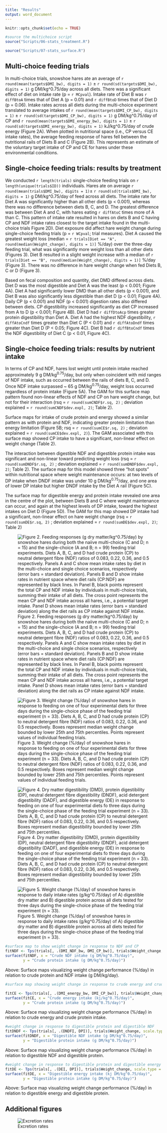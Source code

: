 ```yaml
---
title: "Results"
output: word_document
---
```


```r
knitr::opts_chunk$set(echo = TRUE)
```

```r

#source the multichoice script
source("Scripts/06-stats_treatment.R")

source("Scripts/07-stats_surface.R")
```

## Multi-choice feeding trials

In multi-choice trials, snowshoe hares ate an average of `r round(mean(targets$DMI_bw), digits = 1)` ± `r round(sd(targets$DMI_bw), digits = 1)` g DM/kg\^0.75/day across all diets. There was a significant effect of diet on intake rate (p = `r MCpval`). Intake rate of Diet B was `r diffBtoA` times that of Diet A (p = 0.01) and `r diffBtoD` times that of Diet D (p = 0.06). Intake rates across all diets during the multi-choice experiment translated to average intakes of `r round(mean(targets$DMI_CP_bw), digits = 1)` ± `r round(sd(targets$DMI_CP_bw), digits = 1)` g DM/kg\^0.75/day of CP and `r round(mean(targets$DMI_energy_bw), digits = 1)` ± `r round(sd(targets$DMI_energy_bw), digits = 1)` kJ/kg\^0.75/day of crude energy (Figure 2A). When plotted in nutritional space (i.e., CP versus CE intake rates), the average feeding response of hares fell between the nutritional rails of Diets B and C (Figure 2B). This represents an estimate of the voluntary target intake of CP and CE for hares under these environmental conditions.

## Single-choice feeding trials: results by treatment

We conducted `r length(trials)` single-choice feeding trials on `r length(unique(trials$ID))` individuals. Hares ate on average `r round(mean(trials$DMI_bw), digits = 1)`± `r round(sd(trials$DMI_bw), digits = 1)` g DM/kg\^0.75/day of feed across all diets. The intake rate for Diet A was significantly higher than all other diets (p \< 0.001), whereas there was no difference between diets B, C, and D. The greatest difference was between Diet A and C, with hares eating `r diffAtoC` times more of A than C. This pattern of intake rate resulted in hares on diets B and C having CP and NDF intake rates closest to the target intake found in the multi-choice trials Figure 2D). Diet exposure did affect hare weight change during single-choice feeding trials (p = `r WCpval`; trial measures). Diet A caused the greatest weight loss (median = `r trials[Diet == "A", round(median(Weight_change), digits = 1)]` %/day) over the three-day feeding trial, what was significantly more weight loss than all other diets (Figures 3). Diet B resulted in a slight weight increase with a median of `r trials[Diet == "B", round(median(Weight_change), digits = 1)]` %/day (Figure 3). There was no difference in hare weight change when fed Diets B, C or D (Figure 3).

Based on fecal composition and quantity, diet DMD differed across diets. Diet D was the most digestible and Diet A was the least (p \< 0.001; Figure 4A). Diet A had significantly lower DMD than all other diets (p \< 0.001), and Diet B was also significantly less digestible than diet D (p \< 0.01; Figure 4A). Daily CP (p \< 0.001) and NDF (p \< 0.001) digestion rates also differed between diets. CP digestibility increased significantly as diet CP increased from A to D (p \< 0.001; Figure 4B). Diet D had `r diffDtoAcp` times greater protein digestibility than Diet A. Diet A had the highest NDF digestibility, `r diffAtoCndf` times greater than Diet C (P \< 0.01) and `r diffAtoDndf` times greater than Diet D (P \< 0.05; Figure 4C). Diet B had `r diffBtoCndf` times the NDF digestibility of Diet C (p \< 0.01, Figure 4C).

## Single-choice feeding trials: results by nutrient intake

In terms of CP and NDF, hares lost weight until protein intake reached approximately 9 g DM/kg^0.75^/day, but only when coincident with mid ranges of NDF intake, such as occurred between the rails of diets B, C, and D. Once NDF intake surpassed \~ 65 g DM/kg^0.75^/day, weight loss occurred regardless of protein intake (Figure 5A). The GAM for this surface map pattern found non-linear effects of NDF and CP on hare weight change, but not for their interaction (rsq = `r round(sumCNDF$r.sq, 2)` ; deviation explained = `r round(sumCNDF$dev.expl, 2)`; Table 2).

Surface maps for intake of crude protein and energy showed a similar pattern as with protein and NDF, indicating greater protein limitation than energy limitation (Figure 5B; rsq = `r round(sumCE$r.sq, 2)` ; deviation explained = `r round(sumCE$dev.expl, 2)`). The GAM associated with this surface map showed CP intake to have a significant, non-linear effect on weight change (Table 2).

The interaction between digestible NDF and digestible protein intake was significant and non-linear toward predicting weight loss (rsq = `r round(sumDNDF$r.sq, 2)` ; deviation explained = `r round(sumDNDF$dev.expl, 2)`; Table 2). The surface map for this model showed three "hot spots" within nutritional space where weight maintenance occurs: at two levels of DP intake when DNDF intake was under 10 g DM/kg^0.75^/day, and one area of lower DP intake but higher DNDF intake by the Diet A rail (Figure 5C).

The surface map for digestible energy and protein intake revealed one area in the centre of the plot, between Diets B and C where weight maintenance can occur, and again at the highest levels of DP intake, toward the highest intakes on Diet D (Figure 5D). The GAM for this map showed DP intake had a significant, non-linear effect on hare weight change (rsq = `r round(sumDE$r.sq, 2)` ; deviation explained = `r round(sumDE$dev.expl, 2)`; Table 2)

![Figure 2. Feeding responses (g dry matter/kg\^0.75/day) by snowshoe hares during both the naiive multi-choice (C and D; n = 15) and the single-choice (A and B; n = 99) feeding trial experiments. Diets A, B, C, and D had crude protein (CP) to neutral detergent fibre (NDF) ratios of 0.083, 0.22, 0.36, and 0.5 respectively. Panels A and C show mean intake rates by diet in the multi-choice and single choice scenarios, respectively (error bars = standard deviation). Panels B and D show intake rates in nutrient space where diet rails (CP:NDF) are represented by black lines. In Panel B, black points represent the total CP and NDF intake by individuals in multi-choice trials, summing their intake of all diets. The cross point represents the mean CP and NDF intake across all hares, i.e., a potential target intake. Panel D shows mean intake rates (error bars = standard deviation) along the diet rails as CP intake against NDF intake.](Output/figures/intakebarandrail.jpeg)

![Figure 3. Weight change (%/day) of snowshoe hares in response to feeding on one of four experimental diets for three days during the single-choice phase of the feeding trial experiment (n = 33). Diets A, B, C, and D had crude protein (CP) to neutral detergent fibre (NDF) ratios of 0.083, 0.22, 0.36, and 0.5 respectively. Boxes represent median weight change bounded by lower 25th and 75th percentiles. Points represent values of individual feeding trials.](Output/figures/weightchangebar.jpeg)

![Figure 4. Dry matter digestibility (DMD), protein digestibility (DP), neutral detergent fibre digestibility (DNDF), acid detergent digestibility (DADF), and digestible energy (DE) in response to feeding on one of four experimental diets fo three days during the single-choice phase of the feeding trial experiment (n = 33). Diets A, B, C, and D had crude protein (CP) to neutral detergent fibre (NDF) ratios of 0.083, 0.22, 0.36, and 0.5 respectively. Boxes represent median digestibility bounded by lower 25th and 75th percentiles.](Output/figures/dietdigestion.jpeg)

![Figure 5. Weight change (%/day) of snowshoe hares in response to daily intake rates (g/kg\^0.75/day) of A) digestible dry matter and B) digestible protein across all diets tested for three days during the single-choice phase of the feeding trial experiment (n = 33).](Output/figures/weightchangedigestible.jpeg)

```r
#surface map to show weight change in response to NDF and CP
fitNDF <- Tps(trials[, .(DMI_NDF_bw, DMI_CP_bw)], trials$Weight_change, scale.type = "range")
surface(fitNDF, x = "Crude NDF intake (g DM/kg^0.75/day)", 
        y = "Crude protein intake (g DM/kg^0.75/day)")

```

Above: Surface maps visualizing weight change performance (%/day) in relation to crude protein and NDF intake (g DM/kg/day).

```r
#surface map showing weight change in response to crude energy and crude protein

fitCE <- Tps(trials[, .(DMI_energy_bw, DMI_CP_bw)], trials$Weight_change, scale.type = "range")
surface(fitCE, x = "Crude energy intake (kj/kg^0.75/day)", 
        y = "Crude protein intake (g DM/kg^0.75/day)")

```

Above: Surface map visualizing weight change performance (%/day) in relation to crude energy and crude protein intake.

```r
#weight change in response to digestible protein and digestible NDF
fitDNDF <- Tps(trials[, .(DNDFI, DPI)], trials$Weight_change, scale.type = "range")
surface(fitDNDF, x = "Digestible NDF intake (g DM/kg^0.75/day)", 
        y = "Digestible protein intake (g DM/kg^0.75/day)")

```

Above: Surface map visualizing weight change performance (%/day) in relation to digestible NDF and digestible protein.

```r
#weight change in response to digestible protein and digestible energy
fitDE <- Tps(trials[, .(DEI, DPI)], trials$Weight_change, scale.type = "range")
surface(fitDE, x = "Digestible energy intake (kj DM/kg^0.75/day)", 
        y = "Digestible protein intake (g DM/kg^0.75/day)")


```

Above: Surface map visualizing weight change performance (%/day) in relation to digestible energy and digestible protein.

## Additional figures

![Excretion rates](Output/figures/excretionrates.jpg)
